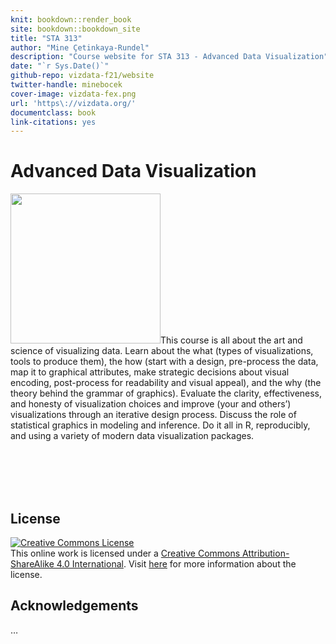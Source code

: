 ```yaml
---
knit: bookdown::render_book
site: bookdown::bookdown_site
title: "STA 313"
author: "Mine Çetinkaya-Rundel"
description: "Course website for STA 313 - Advanced Data Visualization"
date: "`r Sys.Date()`"
github-repo: vizdata-f21/website
twitter-handle: minebocek
cover-image: vizdata-fex.png
url: 'https\://vizdata.org/'
documentclass: book
link-citations: yes
---
```


# Advanced Data Visualization {.unnumbered}

<img src="vizdata-hex.png" class="cover" width="240" height="240"/>This course is all about the art and science of visualizing data.
Learn about the what (types of visualizations, tools to produce them), the how (start with a design, pre-process the data, map it to graphical attributes, make strategic decisions about visual encoding, post-process for readability and visual appeal), and the why (the theory behind the grammar of graphics).
Evaluate the clarity, effectiveness, and honesty of visualization choices and improve (your and others') visualizations through an iterative design process.
Discuss the role of statistical graphics in modeling and inference.
Do it all in R, reproducibly, and using a variety of modern data visualization packages.

<br><br><br><br>

## License {.unnumbered}

<a rel="license" href="https://creativecommons.org/licenses/by-sa/4.0/"><img src="https://licensebuttons.net/l/by-sa/4.0/88x31.png" alt="Creative Commons License" style="border-width:0"/></a><br />This online work is licensed under a <a rel="license" href="https://creativecommons.org/licenses/by-sa/4.0/">Creative Commons Attribution-ShareAlike 4.0 International</a>.
Visit [here](https://github.com/dukestatsciintrods/blob/master/LICENSE.md) for more information about the license.

## Acknowledgements {.unnumbered}

...
